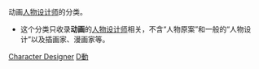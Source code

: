 {{Catnav|頁面分類|人物|職業|動畫關係者|動畫師}}
{{Catnav|頁面分類|人文學科|艺术|動畫|動畫關係者|動畫師}}

动画[[人物设计师|人物设计师]]的分类。
*这个分类只收录'''动画'''的[[人物设计师|人物设计师]]相关，不含“人物原案”和一般的“人物设计”以及插画家、漫画家等。


[[Category:动画师|Character Designer]]
[[Category:人物設計師|D動]]